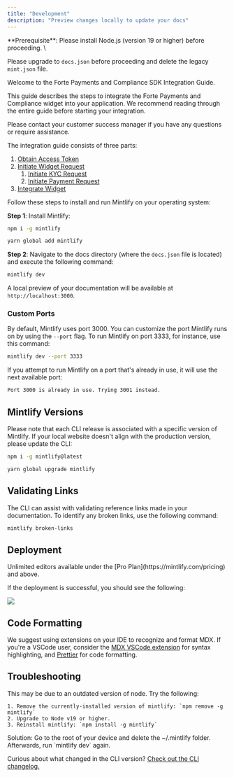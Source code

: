 ```yaml
---
title: "Development"
description: "Preview changes locally to update your docs"
---
```


<Info>
  **Prerequisite**: Please install Node.js (version 19 or higher) before proceeding. \
  
  Please upgrade to `docs.json` before proceeding and delete the legacy `mint.json` file.
</Info>

Welcome to the Forte Payments and Compliance SDK Integration Guide.

This guide describes the steps to integrate the Forte Payments and Compliance widget into your application. We recommend reading through the entire guide before starting your integration.

Please contact your customer success manager if you have any questions or require assistance.

The integration guide consists of three parts:

1. [<u>Obtain Access Token</u>](https://forte-group.readme.io/payments-and-compliance/docs/obtain-access-token)
2. [<u>Initiate Widget Request</u>](https://forte-group.readme.io/payments-and-compliance/docs/initiate-widget-request)
   1. [<u>Initiate KYC Request</u>](https://forte-group.readme.io/payments-and-compliance/docs/initiate-kyc-request)
   2. [<u>Initiate Payment Request</u>](https://forte-group.readme.io/payments-and-compliance/docs/initiate-payment-request)
3. [<u>Integrate Widget</u>](https://forte-group.readme.io/payments-and-compliance/docs/integrate-widget)

Follow these steps to install and run Mintlify on your operating system:

**Step 1**: Install Mintlify:

<CodeGroup>

```bash npm
npm i -g mintlify
```


```bash yarn
yarn global add mintlify
```

</CodeGroup>

**Step 2**: Navigate to the docs directory (where the `docs.json` file is located) and execute the following command:

```bash
mintlify dev
```

A local preview of your documentation will be available at `http://localhost:3000`.

### Custom Ports

By default, Mintlify uses port 3000. You can customize the port Mintlify runs on by using the `--port` flag. To run Mintlify on port 3333, for instance, use this command:

```bash
mintlify dev --port 3333
```

If you attempt to run Mintlify on a port that's already in use, it will use the next available port:

```md
Port 3000 is already in use. Trying 3001 instead.
```

## Mintlify Versions

Please note that each CLI release is associated with a specific version of Mintlify. If your local website doesn't align with the production version, please update the CLI:

<CodeGroup>

```bash npm
npm i -g mintlify@latest
```


```bash yarn
yarn global upgrade mintlify
```

</CodeGroup>

## Validating Links

The CLI can assist with validating reference links made in your documentation. To identify any broken links, use the following command:

```bash
mintlify broken-links
```

## Deployment

<Tip>
  Unlimited editors available under the [Pro
  Plan](https://mintlify.com/pricing) and above.
</Tip>

If the deployment is successful, you should see the following:

<Frame>
  <img
    src="/images/checks-passed.png"
    style={{ borderRadius:"0.5rem" }}
  />
</Frame>

## Code Formatting

We suggest using extensions on your IDE to recognize and format MDX. If you're a VSCode user, consider the [MDX VSCode extension](https://marketplace.visualstudio.com/items?itemName=unifiedjs.vscode-mdx) for syntax highlighting, and [Prettier](https://marketplace.visualstudio.com/items?itemName=esbenp.prettier-vscode) for code formatting.

## Troubleshooting

<AccordionGroup>
  <Accordion title='Error: Could not load the "sharp" module using the darwin-arm64 runtime'>
    This may be due to an outdated version of node. Try the following:

    1. Remove the currently-installed version of mintlify: `npm remove -g mintlify`
    2. Upgrade to Node v19 or higher.
    3. Reinstall mintlify: `npm install -g mintlify`
  </Accordion>
  <Accordion title="Issue: Encountering an unknown error">
    Solution: Go to the root of your device and delete the ~/.mintlify folder. Afterwards, run `mintlify dev` again.
  </Accordion>
</AccordionGroup>

Curious about what changed in the CLI version? [Check out the CLI changelog.](https://www.npmjs.com/package/mintlify?activeTab=versions)